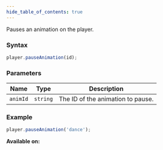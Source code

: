 ```yaml
---
hide_table_of_contents: true
---
```



Pauses an animation on the player.

### Syntax

```js
player.pauseAnimation(id);
```

### Parameters

| Name     | Type     | Description                       |
| -------- | -------- | --------------------------------- |
| `animId` | `string` | The ID of the animation to pause. |

### Example

```js
player.pauseAnimation('dance');
```

**Available on:** <ClientTag /> <ServerTag />
